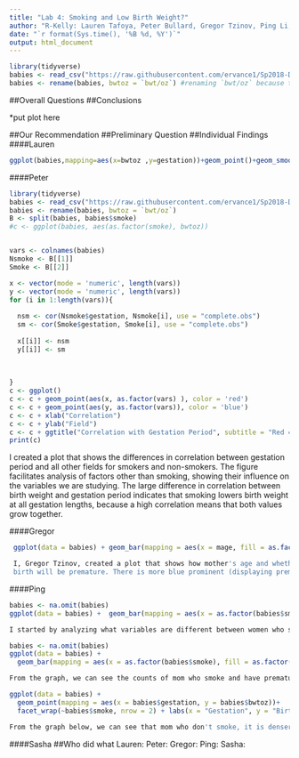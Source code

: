 ```yaml
---
title: "Lab 4: Smoking and Low Birth Weight?"
author: "R-Kelly: Lauren Tafoya, Peter Bullard, Gregor Tzinov, Ping Li, and Sasha Maslowski"
date: "`r format(Sys.time(), '%B %d, %Y')`"
output: html_document
---
```


```r
library(tidyverse)
babies <- read_csv("https://raw.githubusercontent.com/ervance1/Sp2018-Data-Science-repo/master/babies2a.dat")
babies <- rename(babies, bwtoz = `bwt/oz`) #renaming `bwt/oz` because the "/" sign requires special care
```

##Overall Questions
##Conclusions

*put plot here

##Our Recommendation
##Preliminary Question
##Individual Findings
####Lauren

```r
ggplot(babies,mapping=aes(x=bwtoz ,y=gestation))+geom_point()+geom_smooth()
```
####Peter
```r
library(tidyverse)
babies <- read_csv("https://raw.githubusercontent.com/ervance1/Sp2018-Data-Science-repo/master/babies2a.dat")
babies <- rename(babies, bwtoz = `bwt/oz`)
B <- split(babies, babies$smoke)
#c <- ggplot(babies, aes(as.factor(smoke), bwtoz)) 


vars <- colnames(babies)
Nsmoke <- B[[1]]
Smoke <- B[[2]]

x <- vector(mode = 'numeric', length(vars))
y <- vector(mode = 'numeric', length(vars))
for (i in 1:length(vars)){
  
  nsm <- cor(Nsmoke$gestation, Nsmoke[i], use = "complete.obs")
  sm <- cor(Smoke$gestation, Smoke[i], use = "complete.obs")
  
  x[[i]] <- nsm
  y[[i]] <- sm
  
  
  
}
c <- ggplot()
c <- c + geom_point(aes(x, as.factor(vars) ), color = 'red')
c <- c + geom_point(aes(y, as.factor(vars)), color = 'blue')
c <- c + xlab("Correlation")
c <- c + ylab("Field")
c <- c + ggtitle("Correlation with Gestation Period", subtitle = "Red = Non-Smoking, Blue = Smoking")
print(c)

```
  
I created a plot that shows the differences in correlation between gestation period and all other fields for smokers and non-smokers. The figure facilitates analysis of factors other than smoking,  showing their influence on the variables we are studying. The large difference in correlation between birth weight and gestation period indicates that smoking lowers birth weight at all gestation lengths,  because a high correlation means that both values grow together. 

####Gregor
```r
 ggplot(data = babies) + geom_bar(mapping = aes(x = mage, fill = as.factor(Premature) ), bins = 30) + labs(x = "Mother's Age", y = "Number of Women", fill = "Premature Birth or Not") + facet_wrap(~smoke)

 I, Gregor Tzinov, created a plot that shows how mother's age and whether she smokes or not affects whether the birth would be premature. The graphs demonstrate that as the mother grows in age, smoking will increase the chance that the 
 birth will be premature. There is more blue prominent (displaying premature births) from ages 30 - 40 in the graph that shows mothers that smoke in comparison to the graph that shows mothers who do not smoke. 

```


####Ping
```r
babies <- na.omit(babies)
ggplot(data = babies) +  geom_bar(mapping = aes(x = as.factor(babies$smoke), fill = as.factor(babies$med)), position = "dodge") + labs(x = "Smoke")

I started by analyzing what variables are different between women who smoke or not. From the graph, we can see, women who never smoked, generally have higher education. Women who smoked have higher counts of pre-high school education. Women who didn’t smoke have higher counts of high school education, some colleges education, and college graduate.
```
```r
babies <- na.omit(babies) 
ggplot(data = babies) +
  geom_bar(mapping = aes(x = as.factor(babies$smoke), fill = as.factor(babies$Premature)), position = "dodge") + labs(x = "Smoke") 

From the graph, we can see the counts of mom who smoke and have premature babies are slightly higher than the babies’ mom who don’t smoke. So the Surgeon General’s first assertion is right.
```
```r
ggplot(data = babies) +
  geom_point(mapping = aes(x = babies$gestation, y = babies$bwtoz))+
  facet_wrap(~babies$smoke, nrow = 2) + labs(x = "Gestation", y = "Birth Weight") + ggtitle("How smoke affects Birth weight and Gestation")

From the graph below, we can see that mom who don't smoke, it is denser for babies to have higher birth weight and longer gestation.
```



####Sasha
##Who did what
Lauren:
Peter:
Gregor:
Ping:
Sasha:
